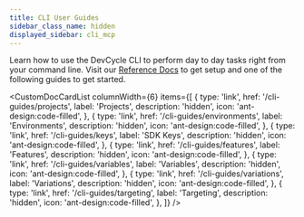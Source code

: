 ```yaml
---
title: CLI User Guides
sidebar_class_name: hidden
displayed_sidebar: cli_mcp
---
```



Learn how to use the DevCycle CLI to perform day to day tasks right from your command line. Visit our [Reference Docs](/cli) to get setup and one of the following guides to get started.

<CustomDocCardList
  columnWidth={6}
  items={[
    {
      type: 'link',
      href: '/cli-guides/projects',
      label: 'Projects',
      description: 'hidden',
      icon: 'ant-design:code-filled',
    },
    {
      type: 'link',
      href: '/cli-guides/environments',
      label: 'Environments',
      description: 'hidden',
      icon: 'ant-design:code-filled',
    },
    {
      type: 'link',
      href: '/cli-guides/keys',
      label: 'SDK Keys',
      description: 'hidden',
      icon: 'ant-design:code-filled',
    },
    {
      type: 'link',
      href: '/cli-guides/features',
      label: 'Features',
      description: 'hidden',
      icon: 'ant-design:code-filled',
    },
    {
      type: 'link',
      href: '/cli-guides/variables',
      label: 'Variables',
      description: 'hidden',
      icon: 'ant-design:code-filled',
    },
    {
      type: 'link',
      href: '/cli-guides/variations',
      label: 'Variations',
      description: 'hidden',
      icon: 'ant-design:code-filled',
    },
    {
      type: 'link',
      href: '/cli-guides/targeting',
      label: 'Targeting',
      description: 'hidden',
      icon: 'ant-design:code-filled',
    },
  ]}
/>

